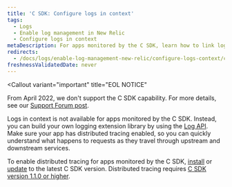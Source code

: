 ```yaml
---
title: 'C SDK: Configure logs in context'
tags:
  - Logs
  - Enable log management in New Relic
  - Configure logs in context
metaDescription: For apps monitored by the C SDK, learn how to link log data with related data across the rest of the New Relic platform.
redirects:
  - /docs/logs/enable-log-management-new-relic/configure-logs-context/c-sdk-configure-logs-context
freshnessValidatedDate: never
---
```


<Callout
  variant="important"
  title="EOL NOTICE"
  >
From April 2022, we don't support the C SDK capability. For more details, see our [Support Forum post](https://discuss.newrelic.com/t/q1-bulk-eol-announcement-fy23/181744).
</Callout>


Logs in context is not available for apps monitored by the C SDK. Instead, you can build your own logging extension library by using the [Log API](/docs/logs/log-management/log-api/introduction-log-api/). Make sure your app has distributed tracing enabled, so you can quickly understand what happens to requests as they travel through upstream and downstream services.

To enable distributed tracing for apps monitored by the C SDK, [install](/docs/distributed-tracing/enable-configure/quick-start/) or [update](/docs/agents/c-sdk/install-configure/update-your-c-sdk-library/) to the latest C SDK version. Distributed tracing requires [C SDK version 1.1.0 or higher](/docs/release-notes/agent-release-notes/c-sdk-release-notes/).
